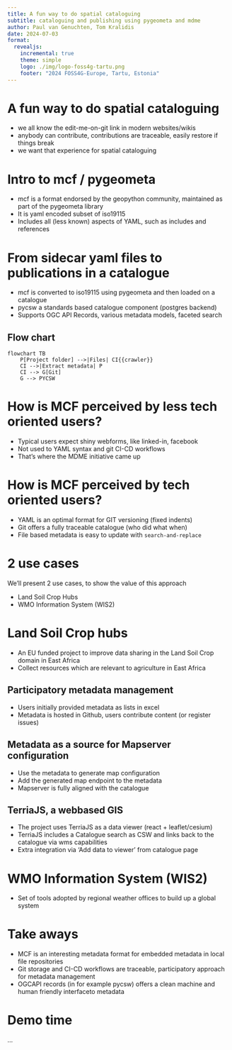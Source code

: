 ```yaml
---
title: A fun way to do spatial cataloguing 
subtitle: cataloguing and publishing using pygeometa and mdme
author: Paul van Genuchten, Tom Kralidis
date: 2024-07-03
format:
  revealjs:
    incremental: true
    theme: simple
    logo: ./img/logo-foss4g-tartu.png
    footer: "2024 FOSS4G-Europe, Tartu, Estonia"
---
```


# A fun way to do spatial cataloguing

- we all know the edit-me-on-git link in modern websites/wikis
- anybody can contribute, contributions are traceable, easily restore if things break
- we want that experience for spatial cataloguing

# Intro to mcf / pygeometa

- mcf is a format endorsed by the geopython community, maintained as part of the pygeometa library
- It is yaml encoded subset of iso19115
- Includes all (less known) aspects of YAML, such as includes and references

# From sidecar yaml files to publications in a catalogue

- mcf is converted to iso19115 using pygeometa and then loaded on a catalogue
- pycsw a standards based catalogue component (postgres backend)
- Supports OGC API Records, various metadata models, faceted search 

## Flow chart
```mermaid
flowchart TB
    P[Project folder] -->|Files| CI{{crawler}}
    CI -->|Extract metadata| P
    CI --> G[Git] 
    G --> PYCSW
```


# How is MCF perceived by less tech oriented users?

- Typical users expect shiny webforms, like linked-in, facebook
- Not used to YAML syntax and git CI-CD workflows
- That's  where the MDME initiative came up

# How is MCF perceived by tech oriented users?

- YAML is an optimal format for GIT versioning (fixed indents)
- Git offers a fully traceable catalogue (who did what when)
- File based metadata is easy to update with `search-and-replace` 

# 2 use cases

We'll present 2 use cases, to show the value of this approach

- Land Soil Crop Hubs
- WMO Information System (WIS2)

# Land Soil Crop hubs

- An EU funded project to improve data sharing in the Land Soil Crop domain in East Africa
- Collect resources which are relevant to agriculture in East Africa

## Participatory metadata management

- Users initially provided metadata as lists in excel
- Metadata is hosted in Github, users contribute content (or register issues)

## Metadata as a source for Mapserver configuration

- Use the metadata to generate map configuration 
- Add the generated map endpoint to the metadata
- Mapserver is fully aligned with the catalogue

## TerriaJS, a webbased GIS

- The project uses TerriaJS as a data viewer (react + leaflet/cesium)
- TerriaJS includes a Catalogue search as CSW and links back to the catalogue via wms capabilities
- Extra integration via 'Add data to viewer' from catalogue page

# WMO Information System (WIS2)

- Set of tools adopted by regional weather offices to build up a global system

# Take aways

- MCF is an interesting metadata format for embedded metadata in local file repositories
- Git storage and CI-CD workflows are traceable, participatory approach for metadata management
- OGCAPI records (in for example pycsw) offers a clean machine and human friendly interfaceto metadata

# Demo time

...